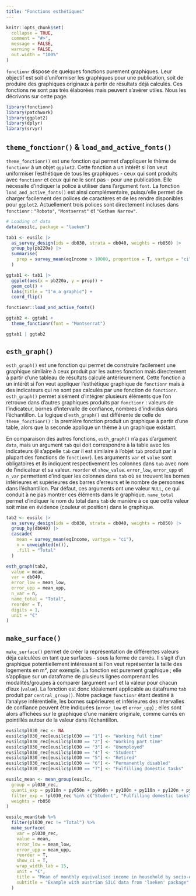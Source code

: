 ```yaml
---
title: "Fonctions esthétiques"
---
```


```r
knitr::opts_chunk$set(
  collapse = TRUE,
  comment = "#>",
  message = FALSE,
  warning = FALSE,
  out.width = "100%"
)
```

`fonctionr` dispose de quelques fonctions purement graphiques. Leur objectif est soit d'uniformiser les graphiques pour une publication, soit de produire des graphiques originaux à partir de résultats déjà calculés. Ces fonctions ne sont pas très élaborées mais peuvent s'avérer utiles. Nous les décrivons sur cette page.

```r
library(fonctionr)
library(patchwork)
library(ggplot2)
library(dplyr)
library(srvyr)
```

## `theme_fonctionr()` & `load_and_active_fonts()`

`theme_fonctionr()` est une fonction qui permet d'appliquer le thème de `fonctionr` à un objet `ggplot2`. Cette fonction a un intérêt si l'on veut uniformiser l'esthétique de tous les graphiques - ceux qui sont produits avec `fonctionr` et ceux qui ne le sont pas - pour une publication. Elle nécessite d'indiquer la police à utiliser dans l'argument `font`. La fonction `load_and_active_fonts()` est ainsi complémentaire, puisqu'elle permet de charger facilement des polices de caractères et de les rendre disponibles pour `ggplot2`. Actuellement trois polices sont directement incluses dans `fonctionr` : `"Roboto"`, `"Montserrat"` et `"Gotham Narrow"`.

```r
# Loading of data
data(eusilc, package = "laeken")

tab1 <- eusilc |>
  as_survey_design(ids = db030, strata = db040, weights = rb050) |>
  group_by(pb220a) |>
  summarise(
    prop = survey_mean(eqIncome > 10000, proportion = T, vartype = "ci", na.rm = T)
  )

ggtab1 <- tab1 |>
  ggplot(aes(x = pb220a, y = prop)) +
  geom_col() +
  labs(title = "I'm a graphic") +
  coord_flip()

fonctionr::load_and_active_fonts()

ggtab2 <- ggtab1 +
  theme_fonctionr(font = "Montserrat")

ggtab1 | ggtab2
```

## `esth_graph()`

`esth_graph()` est une fonction qui permet de construire facilement une graphique similaire à ceux produit par les autres fonction mais directement à partir d'une tableau de résultats calculé antérieurement. Cette fonction a un intérêt si l'on veut appliquer l'esthétique graphique de `fonctionr` mais à des indicateurs qui ne sont pas calculés par une fonction de `fonctionr`. `esth_graph()` permet aisément d'intégrer plusieurs éléments que l'on retrouve dans d'autres graphiques produits par `fonctionr` : valeurs de l'indicateur, bornes d'intervalle de confiance, nombres d'individus dans l'échantillon. La logique d'`esth_graph()` est différente de celle de `theme_fonctionr()` : la première fonction produit un graphique à partir d'une table, alors que la seconde applique un thème à un graphique existant.

En comparaison des autres fonctions, `esth_graph()` n'a pas d'argument `data`, mais un argument `tab` qui doit correspondre à la table avec les indicateurs (il s'appelle `tab` car il est similaire à l'objet `tab` produit par la plupart des fonctions de `fonctionr`). Les arguments `var` et `value` sont obligatoires et ils indiquent respectivement les colonnes dans `tab` avec nom de l'indicateur et sa valeur. `reorder` et `show_value`. `error_low`, `error_upp` et `n_var` permettent d'indiquer les colonnes dans `tab` où se trouvent les bornes inférieures et supérieures des barres d'erreurs et le nombre de personnes dans l'échantillon. Par défaut, ces arguments ont une valeur `NULL`, ce qui conduit à ne pas montrer ces éléments dans le graphique. `name_total` permet d'indiquer le nom du total dans `tab` de manière à ce que cette valeur soit mise en évidence (couleur et position) dans le graphique.

```r
tab2 <- eusilc |>
  as_survey_design(ids = db030, strata = db040, weights = rb050) |>
  group_by(db040) |>
  cascade(
    mean = survey_mean(eqIncome, vartype = "ci"),
    n = unweighted(n()),
    .fill = "Total"
  )

esth_graph(tab2,
  value = mean,
  var = db040,
  error_low = mean_low,
  error_upp = mean_upp,
  n_var = n,
  name_total = "Total",
  reorder = T,
  digits = 1,
  unit = "€"
)
```

## `make_surface()`

`make_surface()` permet de créer la représentation de différentes valeurs déja calculées en tant que surfaces - sous la forme de carrés. Il s'agit d'un graphique potentiellement intéressant si l'on veut représenter la taille des logements en m², par exemple. La fonction est purement graphique ; elle s'applique sur un dataframe de plusieurs lignes comprenant les modalités/groupes à comparer (argument `var`) et la valeur pour chacun d'eux (`value`). La fonction est donc idéalement applicable au dataframe `tab` produit par `central_group()`. Notre package `fonctionr` étant destiné à l'analyse inférentielle, les bornes supérieures et inférieures des intervalles de confiance peuvent être indiquées (`error_low` et `error_upp`) ; elles sont alors affichées sur le graphique d'une manière originale, comme carrés en pointillés autour de la valeur dans l'échantillon.

```r
eusilc$pl030_rec <- NA
eusilc$pl030_rec[eusilc$pl030 == "1"] <- "Working full time"
eusilc$pl030_rec[eusilc$pl030 == "2"] <- "Working part time"
eusilc$pl030_rec[eusilc$pl030 == "3"] <- "Unemployed"
eusilc$pl030_rec[eusilc$pl030 == "4"] <- "Student"
eusilc$pl030_rec[eusilc$pl030 == "5"] <- "Retired"
eusilc$pl030_rec[eusilc$pl030 == "6"] <- "Permanently disabled"
eusilc$pl030_rec[eusilc$pl030 == "7"] <- "Fulfilling domestic tasks"

eusilc_mean <- mean_group(eusilc,
  group = pl030_rec,
  quanti_exp = py010n + py050n + py090n + py100n + py110n + py120n + py130n + py140n,
  filter_exp = !pl030_rec %in% c("Student", "Fulfilling domestic tasks"),
  weights = rb050
)
```

```r
eusilc_mean$tab %>%
  filter(pl030_rec != "Total") %>%
  make_surface(
    var = pl030_rec,
    value = mean,
    error_low = mean_low,
    error_upp = mean_upp,
    reorder = T,
    show_ci = T,
    wrap_width_lab = 15,
    unit = "€",
    title = "Mean of monthly equivalised income in household by socio-economic status",
    subtitle = "Example with austrian SILC data from 'laeken' package"
  )
```

